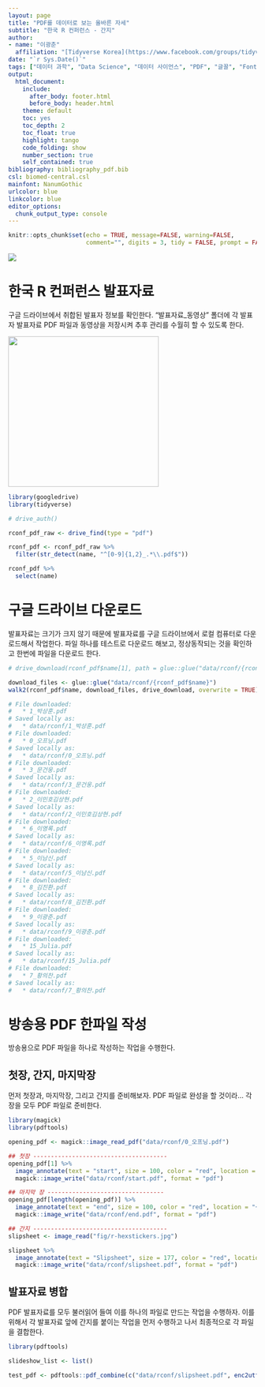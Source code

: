 ```yaml
---
layout: page
title: "PDF를 데이터로 보는 올바른 자세"
subtitle: "한국 R 컨퍼런스 - 간지"
author:
- name: "이광춘"
  affiliation: "[Tidyverse Korea](https://www.facebook.com/groups/tidyverse/)"
date: "`r Sys.Date()`"
tags: ["데이터 과학", "Data Science", "데이터 사이언스", "PDF", "글꼴", "Font", "폰트", "한국R컨퍼런스"]
output:
  html_document: 
    include:
      after_body: footer.html
      before_body: header.html
    theme: default
    toc: yes
    toc_depth: 2
    toc_float: true
    highlight: tango
    code_folding: show
    number_section: true
    self_contained: true
bibliography: bibliography_pdf.bib
csl: biomed-central.csl
mainfont: NanumGothic
urlcolor: blue
linkcolor: blue
editor_options: 
  chunk_output_type: console
---
```


```r
knitr::opts_chunk$set(echo = TRUE, message=FALSE, warning=FALSE,
                      comment="", digits = 3, tidy = FALSE, prompt = FALSE, fig.align = 'center')
```

![](fig/rconf-pdf.jpg)

# 한국 R 컨퍼런스 발표자료 {#rconf}

구글 드라이브에서 취합된 발표자 정보를 확인한다. "발표자료_동영상" 폴더에 각 발표자 발표자료 PDF 파일과 동영상을 저장시켜 추후 관리를 수월히 할 수 있도록 한다.

![](fig/rconf-file-structure.jpg){width="305"}

```r
library(googledrive)
library(tidyverse)

# drive_auth()

rconf_pdf_raw <- drive_find(type = "pdf")

rconf_pdf <- rconf_pdf_raw %>%
  filter(str_detect(name, "^[0-9]{1,2}_.*\\.pdf$"))

rconf_pdf %>% 
  select(name)
```

# 구글 드라이브 다운로드 {#rconf-googledrive}

발표자료는 크기가 크지 않기 때문에 발표자료를 구글 드라이브에서 로컬 컴퓨터로 다운로드해서 작업한다.
파일 하나를 테스트로 다운로드 해보고, 정상동작되는 것을 확인하고 한번에 파일을 다운로드 한다.

```r
# drive_download(rconf_pdf$name[1], path = glue::glue("data/rconf/{rconf_pdf$name[1]}"), overwrite = TRUE)

download_files <- glue::glue("data/rconf/{rconf_pdf$name}")
walk2(rconf_pdf$name, download_files, drive_download, overwrite = TRUE)

# File downloaded:
#   * 1_박상훈.pdf
# Saved locally as:
#   * data/rconf/1_박상훈.pdf
# File downloaded:
#   * 0_오프닝.pdf
# Saved locally as:
#   * data/rconf/0_오프닝.pdf
# File downloaded:
#   * 3_문건웅.pdf
# Saved locally as:
#   * data/rconf/3_문건웅.pdf
# File downloaded:
#   * 2_이민호김상현.pdf
# Saved locally as:
#   * data/rconf/2_이민호김상현.pdf
# File downloaded:
#   * 6_이영록.pdf
# Saved locally as:
#   * data/rconf/6_이영록.pdf
# File downloaded:
#   * 5_이남신.pdf
# Saved locally as:
#   * data/rconf/5_이남신.pdf
# File downloaded:
#   * 8_김진환.pdf
# Saved locally as:
#   * data/rconf/8_김진환.pdf
# File downloaded:
#   * 9_이광춘.pdf
# Saved locally as:
#   * data/rconf/9_이광춘.pdf
# File downloaded:
#   * 15_Julia.pdf
# Saved locally as:
#   * data/rconf/15_Julia.pdf
# File downloaded:
#   * 7_황의찬.pdf
# Saved locally as:
#   * data/rconf/7_황의찬.pdf
```


# 방송용 PDF 한파일 작성 {#rconf-googledrive-onefile}

방송용으로 PDF 파일을 하나로 작성하는 작업을 수행한다.

## 첫장, 간지, 마지막장 {#start-slipsheet}

먼저 첫장과, 마지막장, 그리고 간지를 준비해보자.
PDF 파일로 완성을 할 것이라... 각 장을 모두 PDF 파일로 준비한다.

```r
library(magick)
library(pdftools)

opening_pdf <- magick::image_read_pdf("data/rconf/0_오프닝.pdf")

## 첫장 --------------------------------------
opening_pdf[1] %>% 
  image_annotate(text = "start", size = 100, color = "red", location = "+200+200") %>% 
  magick::image_write("data/rconf/start.pdf", format = "pdf")

## 마지막 장 ---------------------------------
opening_pdf[length(opening_pdf)] %>% 
  image_annotate(text = "end", size = 100, color = "red", location = "+200+200") %>%   
  magick::image_write("data/rconf/end.pdf", format = "pdf")

## 간지 --------------------------------------
slipsheet <- image_read("fig/r-hexstickers.jpg")

slipsheet %>% 
  image_annotate(text = "Slipsheet", size = 177, color = "red", location = "+200+200") %>% 
  magick::image_write("data/rconf/slipsheet.pdf", format = "pdf")
```



## 발표자료 병합 {#start-slipsheet-merge}

PDF 발표자료를 모두 불러읽어 들여 이를 하나의 파일로 만드는 작업을 수행하자. 이를 위해서 각 발표자료 앞에 간지를 붙이는 작업을 먼저 수행하고 나서 최종적으로 각 파일을 결합한다.

```r
library(pdftools)

slideshow_list <- list()

test_pdf <- pdftools::pdf_combine(c("data/rconf/slipsheet.pdf", enc2utf8("data/rconf/1_박상훈.pdf")))

```




